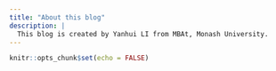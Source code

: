 ```yaml
---
title: "About this blog"
description: |
  This blog is created by Yanhui LI from MBAt, Monash University.
---
```


```r
knitr::opts_chunk$set(echo = FALSE)
```
